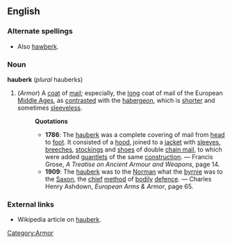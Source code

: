 ==English==
===Alternate spellings===
* Also [[hawberk]].
===Noun===
'''hauberk''' (''plural'' hauberks)
#(''Armor'') [[Category:Armor]] A [[coat]] of [[mail]]; especially, the [[long]] coat of mail of the European [[Middle Age]]s, as [[contrast]]ed with the [[habergeon]], which is [[shorter]] and sometimes [[sleeveless]].
#:'''Quotations'''
#:*'''1786''':  The [[hauberk]] was a complete covering of mail from [[head]] to [[foot]].  It consisted of a [[hood]], joined to a [[jacket]] with [[sleeve]]s, [[breech]]es, [[stocking]]s and [[shoe]]s of double [[chain mail]], to which were added [[guantlet]]s of the same [[construction]]. &mdash; Francis Grose, ''A Treatise on Ancient Armour and Weapons'', page 14.
#:*'''1909''': The [[hauberk]] was to the [[Norman]] what the [[byrnie]] was to the [[Saxon]], the [[chief]] [[method]] of [[bodily]] [[defence]].  &mdash; Charles Henry Ashdown, ''European Arms & Armor'', page 65.
===External links===
* Wikipedia article on [[w:hauberk|hauberk]].